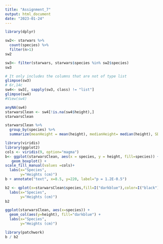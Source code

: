 ```yaml
---
title: "Assignment_7"
output: html_document
date: "2023-01-24"
---
```


```r
library(dplyr)

sw2<- starwars %>% 
  count(species) %>%
  filter(n>1)
sw2

sw3<- filter(starwars, starwars$species %in% sw2$species)
sw3
```

```r
# It only includes the columns that are not of type list
glimpse(sw3)
# 6r,14c
sw4<- sw3[, sapply(sw3, class) != "list"]
glimpse(sw4)
#View(sw4)
```

```r
anyNA(sw4) 
starwarsClean <- sw4[!is.na(sw4$height),]
starwarsClean

```
```r
starwarsClean %>%
  group_by(species) %>%
  summarize(meanHeight = mean(height), medianHeight= median(height), SDHeight= sd(height))
```



```r
library(viridis)
library(ggplot2)
cols <- viridis(9, option="magma")
b<- ggplot(starwarsClean, aes(x = species, y = height, fill=species)) +
   geom_boxplot() +
scale_fill_manual(values =cols)+
  labs(x="Species",
       y="Heights (cm)")
b + annotate("text", x=8.5, y=220, label="p = 1.2E-0.5")
```




```r
b2 <- qplot(x=starwarsClean$species,fill=I("darkblue"),color=I("black")) +
  labs(x="Species",
       y="Heights (cm)")
b2

ggplot(starwarsClean, aes(x=species)) +
  geom_col(aes(y=height), fill="darkblue") +
  labs(x="Species",
       y="Heights (cm)")
```

```r
library(patchwork)
b / b2
```

